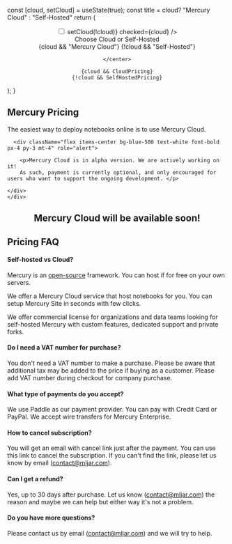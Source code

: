 

  const [cloud, setCloud] = useState(true);
  const title = cloud? "Mercury Cloud" : "Self-Hosted"
return (
<div className="pb-1 mb-1">
    <center>
        <label className="relative inline-flex items-center cursor-pointer">
        <input
        type="checkbox"
        className="sr-only peer"
        onChange={(e) => setCloud(!cloud)}
        checked={cloud}
        />
        <div
                className="w-11 h-6 bg-gray-200 peer-focus:outline-none 
        peer-focus:ring-4 peer-focus:ring-blue-300 dark:peer-focus:ring-blue-800 
        rounded-full peer dark:bg-gray-700 peer-checked:after:translate-x-full 
        peer-checked:after:border-white after:content-[''] 
        after:absolute after:top-[2px] after:left-[2px] after:bg-white after:border-gray-300 after:border 
        after:rounded-full after:h-5 after:w-5 after:transition-all dark:border-gray-600 peer-checked:bg-primary-600"
                ></div>
        <span className="ml-3 text-sm font-medium text-gray-900 dark:text-gray-300">Choose Cloud or Self-Hosted</span>
        </label>
        <div className="p-4 mb-4 text-3xl tracking-tight font-extrabold text-gray-900 dark:text-white">
            {cloud && "Mercury Cloud"} {!cloud && "Self-Hosted"}
        </div>

    </center>

    {cloud && CloudPricing}
    {!cloud && SelfHostedPricing}

</div>

);
}

<section className="">
  
  <div className="px-4 mx-auto max-w-screen-xl lg:pt-16 lg:px-6">
    <div className="mx-auto max-w-screen-md text-center mb-8 lg:mb-12">
      <h1 className="mb-4 text-4xl tracking-tight font-extrabold text-gray-900 dark:text-white">Mercury Pricing</h1>
      <p className=" font-light text-gray-500 sm:text-xl dark:text-gray-400 pt-4" >
        The easiest way to deploy notebooks online is to use Mercury Cloud.
      </p>


      <div className="flex items-center bg-blue-500 text-white font-bold px-4 py-3 mt-4" role="alert">
        
        <p>Mercury Cloud is in alpha version. We are actively working on it!  
        As such, payment is currently optional, and only encouraged for users who want to support the ongoing development. </p>
        
    </div>
    </div>
  </div>

<ToggleDeployment />

<center className="p-10">
       <h2 className="mb-4 text-4xl tracking-tight font-extrabold text-gray-900 dark:text-white">Mercury Cloud will be available soon!</h2>
       
</center>
</section>

## Pricing FAQ

#### Self-hosted vs Cloud?

Mercury is an <a href="https://github.com/mljar/mercury" target="_blank" className="font-extrabold">open-source</a> framework.
You can host if for free on your own servers.

We offer a Mercury Cloud service that host notebooks for you. You can setup Mercury Site in seconds with few clicks.

We offer commercial license for organizations and data teams looking for self-hosted Mercury with custom features, dedicated support and private forks.

#### Do I need a VAT number for purchase?

You don't need a VAT number to make a purchase. Please be aware that additional tax may be added to the price if buying as a customer. Please add VAT number during checkout for company purchase.

#### What type of payments do you accept?

We use Paddle as our payment provider. You can pay with Credit Card or PayPal. We accept wire transfers for Mercury Enterprise.

#### How to cancel subscription?

You will get an email with cancel link just after the payment. You can use this link to cancel the subscription. If you can't find the link, please let us know by email (contact@mljar.com).

#### Can I get a refund?

Yes, up to 30 days after purchase. Let us know (contact@mljar.com) the reason and maybe we can help but either way it's not a problem.

#### Do you have more questions?

Please contact us by email (contact@mljar.com) and we will try to help.
